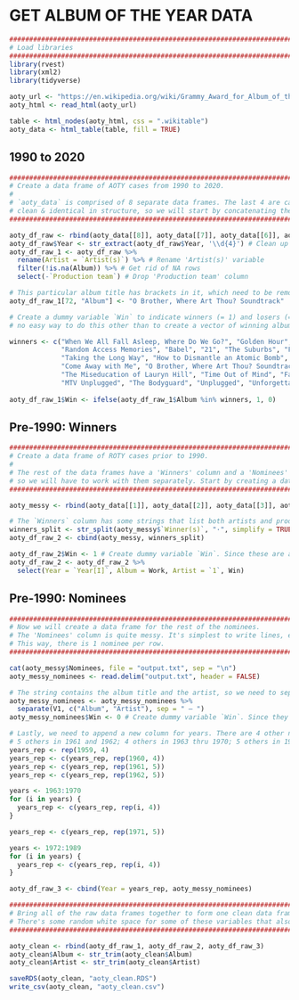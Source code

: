 # GET ALBUM OF THE YEAR DATA

```r
################################################################################################################
# Load libraries
################################################################################################################
library(rvest)
library(xml2)
library(tidyverse)
```

```r
aoty_url <- "https://en.wikipedia.org/wiki/Grammy_Award_for_Album_of_the_Year"
aoty_html <- read_html(aoty_url)

table <- html_nodes(aoty_html, css = ".wikitable")
aoty_data <- html_table(table, fill = TRUE)
```

## 1990 to 2020
```r
################################################################################################################
# Create a data frame of AOTY cases from 1990 to 2020.
#
# `aoty_data` is comprised of 8 separate data frames. The last 4 are cases from 1990 to 2020 and are pretty
# clean & identical in structure, so we will start by concatenating them together and cleaning them up.
################################################################################################################

aoty_df_raw <- rbind(aoty_data[[8]], aoty_data[[7]], aoty_data[[6]], aoty_data[[5]])
aoty_df_raw$Year <- str_extract(aoty_df_raw$Year, '\\d{4}') # Clean up 'Year' variable by removing the brackets from the string
aoty_df_raw_1 <- aoty_df_raw %>% 
  rename(Artist = `Artist(s)`) %>% # Rename 'Artist(s)' variable
  filter(!is.na(Album)) %>% # Get rid of NA rows
  select(-`Production team`) # Drop 'Production team' column

# This particular album title has brackets in it, which need to be removed.
aoty_df_raw_1[72, "Album"] <- "O Brother, Where Art Thou? Soundtrack"

# Create a dummy variable `Win` to indicate winners (= 1) and losers (= 0). There's
# no easy way to do this other than to create a vector of winning albums and use an if-else statement.

winners <- c("When We All Fall Asleep, Where Do We Go?", "Golden Hour", "24K Magic", "25", "1989", "Morning Phase",
             "Random Access Memories", "Babel", "21", "The Suburbs", "Fearless", "Raising Sand", "River: The Joni Letters",
             "Taking the Long Way", "How to Dismantle an Atomic Bomb", "Genius Loves Company", "Speakerboxxx/The Love Below",
             "Come Away with Me", "O Brother, Where Art Thou? Soundtrack", "Two Against Nature", "Supernatural",
             "The Miseducation of Lauryn Hill", "Time Out of Mind", "Falling into You", "Jagged Little Pill",
             "MTV Unplugged", "The Bodyguard", "Unplugged", "Unforgettable... with Love", "Back on the Block", "Nick of Time")
  
aoty_df_raw_1$Win <- ifelse(aoty_df_raw_1$Album %in% winners, 1, 0)
```

## Pre-1990: Winners
```r
################################################################################################################
# Create a data frame of ROTY cases prior to 1990.
#
# The rest of the data frames have a 'Winners' column and a 'Nominees' column,
# so we will have to work with them separately. Start by creating a data frame of winners.
################################################################################################################

aoty_messy <- rbind(aoty_data[[1]], aoty_data[[2]], aoty_data[[3]], aoty_data[[4]])

# The `Winners` column has some strings that list both artists and producers, so we need to separate them below.
winners_split <- str_split(aoty_messy$`Winner(s)`, "·", simplify = TRUE)
aoty_df_raw_2 <- cbind(aoty_messy, winners_split)

aoty_df_raw_2$Win <- 1 # Create dummy variable `Win`. Since these are all winners, assign them a value of 1.
aoty_df_raw_2 <- aoty_df_raw_2 %>%
  select(Year = `Year[I]`, Album = Work, Artist = `1`, Win)
```

## Pre-1990: Nominees
```r
################################################################################################################
# Now we will create a data frame for the rest of the nominees.
# The 'Nominees' column is quite messy. It's simplest to write lines, export to CSV and read it back in.
# This way, there is 1 nominee per row.
################################################################################################################

cat(aoty_messy$Nominees, file = "output.txt", sep = "\n")
aoty_messy_nominees <- read.delim("output.txt", header = FALSE)

# The string contains the album title and the artist, so we need to separate them into two different columns.
aoty_messy_nominees <- aoty_messy_nominees %>%
  separate(V1, c("Album", "Artist"), sep = " – ")
aoty_messy_nominees$Win <- 0 # Create dummy variable `Win`. Since they all lost, give them a value of 0.

# Lastly, we need to append a new column for years. There are 4 other nominees per year in 1959 and 1960;
# 5 others in 1961 and 1962; 4 others in 1963 thru 1970; 5 others in 1971; and 4 others from 1972 thru 1989.
years_rep <- rep(1959, 4)
years_rep <- c(years_rep, rep(1960, 4))
years_rep <- c(years_rep, rep(1961, 5))
years_rep <- c(years_rep, rep(1962, 5))

years <- 1963:1970
for (i in years) {
  years_rep <- c(years_rep, rep(i, 4))
}

years_rep <- c(years_rep, rep(1971, 5))

years <- 1972:1989
for (i in years) {
  years_rep <- c(years_rep, rep(i, 4))
}

aoty_df_raw_3 <- cbind(Year = years_rep, aoty_messy_nominees)
```

```r
################################################################################################################
# Bring all of the raw data frames together to form one clean data frame.
# There's some random white space for some of these variables that also need to be removed.
################################################################################################################

aoty_clean <- rbind(aoty_df_raw_1, aoty_df_raw_2, aoty_df_raw_3)
aoty_clean$Album <- str_trim(aoty_clean$Album)
aoty_clean$Artist <- str_trim(aoty_clean$Artist)

saveRDS(aoty_clean, "aoty_clean.RDS")
write_csv(aoty_clean, "aoty_clean.csv")
```

